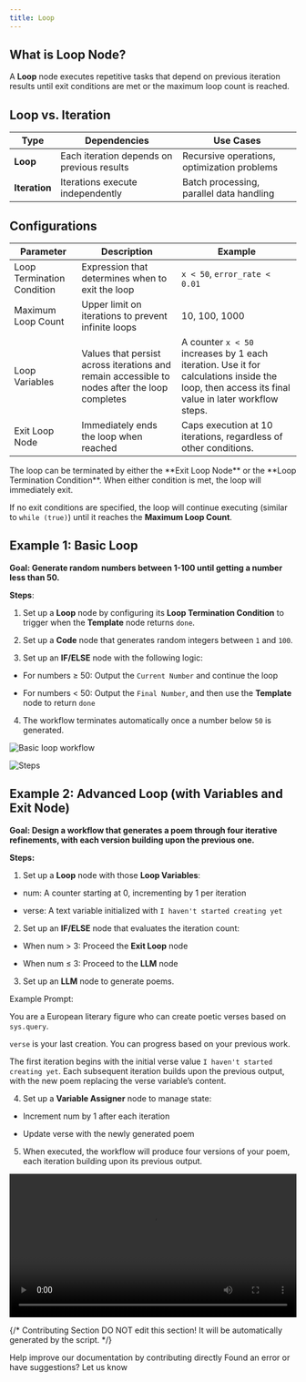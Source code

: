 ```yaml
---
title: Loop
---
```


## What is Loop Node?

A **Loop** node executes repetitive tasks that depend on previous iteration results until exit conditions are met or the maximum loop count is reached.

## Loop vs. Iteration

<table>
  <thead>
    <tr>
      <th>Type</th>
      <th>Dependencies</th>
      <th>Use Cases</th>
    </tr>
  </thead>
  <tbody>
    <tr>
      <td><strong>Loop</strong></td>
      <td>Each iteration depends on previous results</td>
      <td>Recursive operations, optimization problems</td>
    </tr>
    <tr>
      <td><strong>Iteration</strong></td>
      <td>Iterations execute independently</td>
      <td>Batch processing, parallel data handling</td>
    </tr>
  </tbody>
</table>

## Configurations

<table>
  <thead>
    <tr>
      <th>Parameter</th>
      <th>Description</th>
      <th>Example</th>
    </tr>
  </thead>
  <tbody>
    <tr>
      <td>Loop Termination Condition</td>
      <td>Expression that determines when to exit the loop</td>
      <td><code>x < 50</code>, <code>error_rate < 0.01</code></td>
    </tr>
    <tr>
      <td>Maximum Loop Count</td>
      <td>Upper limit on iterations to prevent infinite loops</td>
      <td>10, 100, 1000</td>
    </tr>
      <tr>
      <td>Loop Variables</td>
      <td>Values that persist across iterations and remain accessible to nodes after the loop completes</td>
      <td>A counter <code>x < 50</code> increases by 1 each iteration. Use it for calculations inside the loop, then access its final value in later workflow steps.</td>
    </tr>
      <tr>
      <td>Exit Loop Node</td>
      <td>Immediately ends the loop when reached</td>
      <td>Caps execution at 10 iterations, regardless of other conditions.</td>
    </tr>
  </tbody>
</table>

<Info>
The loop can be terminated by either the **Exit Loop Node** or the **Loop Termination Condition**. When either condition is met, the loop will immediately exit.

If no exit conditions are specified, the loop will continue executing (similar to `while (true)`) until it reaches the **Maximum Loop Count**.
</Info>

## Example 1: Basic Loop

**Goal: Generate random numbers between 1-100 until getting a number less than 50.**

**Steps**:

1. Set up a **Loop** node by configuring its **Loop Termination Condition** to trigger when the **Template** node returns `done`.

2. Set up a **Code** node that generates random integers between `1` and `100`.

3. Set up an **IF/ELSE** node with the following logic:

  - For numbers ≥ 50: Output the `Current Number` and continue the loop

  - For numbers < 50: Output the `Final Number`, and then use the **Template** node to return `done`

4. The workflow terminates automatically once a number below `50` is generated.

![Basic loop workflow](https://assets-docs.dify.ai/2025/04/282013c48b46d3cc4ebf99323da10a31.png)

![Steps](https://assets-docs.dify.ai/2025/04/9d9fb4db7093521000ac735a26f86962.png)

## Example 2: Advanced Loop (with Variables and Exit Node)

**Goal: Design a workflow that generates a poem through four iterative refinements, with each version building upon the previous one.**

**Steps:**

1. Set up a **Loop** node with those **Loop Variables**:

  - num: A counter starting at 0, incrementing by 1 per iteration
  
  - verse: A text variable initialized with `I haven't started creating yet`

2. Set up an **IF/ELSE** node that evaluates the iteration count:

  - When num > 3: Proceed the **Exit Loop** node
  
  - When num ≤ 3: Proceed to the **LLM** node

3. Set up an **LLM** node to generate poems.

<Info>
Example Prompt:

You are a European literary figure who can create poetic verses based on `sys.query`.

`verse` is your last creation. You can progress based on your previous work.
</Info>

The first iteration begins with the initial verse value `I haven't started creating yet`. Each subsequent iteration builds upon the previous output, with the new poem replacing the verse variable’s content.

4. Set up a **Variable Assigner** node to manage state:

  - Increment num by 1 after each iteration
  
  - Update verse with the newly generated poem

5. When executed, the workflow will produce four versions of your poem, each iteration building upon its previous output.

<video controls src="https://assets-docs.dify.ai/2025/04/7ecfc04458aa38e721baaa5f6355486c.mp4" width="100%"></video>

{/*
Contributing Section
DO NOT edit this section!
It will be automatically generated by the script.
*/}

<CardGroup cols="2">
    <Card
        title="Edit this page"
        icon="pen-to-square"
        href="https://github.com/langgenius/dify-docs-mintlify/edit/main/en/guides/workflow/node/loop.mdx"
    >
        Help improve our documentation by contributing directly
    </Card>
    <Card
        title="Report an issue"
        icon="github"
        href="https://github.com/langgenius/dify-docs-mintlify/issues/new?title=Documentation%20Issue%3A%20&body=%23%23%20Issue%20Description%0A%3C%21--%20Please%20briefly%20describe%20the%20issue%20you%20found%20--%3E%0A%0A%23%23%20Page%20Link%0Ahttps%3A%2F%2Fgithub.com%2Flanggenius%2Fdify-docs-mintlify%2Fblob%2Fmain%2Fen/guides/workflow/node%2Floop.mdx%0A%0A%23%23%20Suggested%20Changes%0A%3C%21--%20If%20you%20have%20specific%20suggestions%20for%20changes%2C%20please%20describe%20them%20here%20--%3E%0A%0A%3C%21--%20Thank%20you%20for%20helping%20improve%20our%20documentation%21%20--%3E"
    >
        Found an error or have suggestions? Let us know
    </Card>
</CardGroup>

